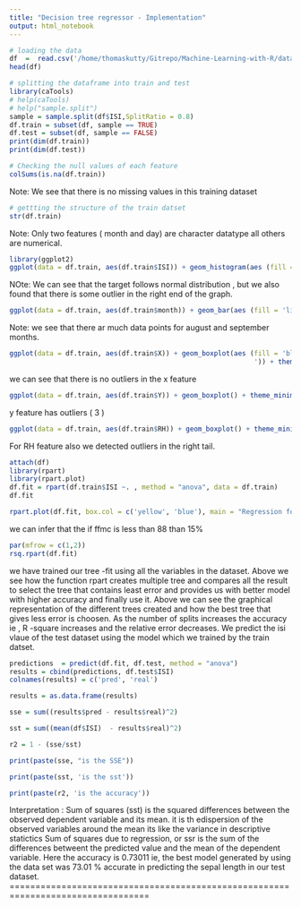 ```yaml
---
title: "Decision tree regressor - Implementation"
output: html_notebook
---
```

```r
# loading the data 
df  =  read.csv('/home/thomaskutty/Gitrepo/Machine-Learning-with-R/data_fold/forestfires.csv')
head(df)
```

```r
# splitting the dataframe into train and test 
library(caTools)
# help(caTools)
# help("sample.split")
sample = sample.split(df$ISI,SplitRatio = 0.8)
df.train = subset(df, sample == TRUE)
df.test = subset(df, sample == FALSE)
print(dim(df.train))
print(dim(df.test))
```

```r
# Checking the null values of each feature 
colSums(is.na(df.train))
```
Note: We see that there is no missing values in this training dataset 
```r
# gettting the structure of the train datset 
str(df.train)
```
Note: Only two features ( month and day) are character datatype all others are numerical.


```r
library(ggplot2)
ggplot(data = df.train, aes(df.train$ISI)) + geom_histogram(aes (fill = 'lightblue'))+ theme_minimal()
```
NOte: We can see that the target follows normal distribution , but we also found that there is some outlier in the right end of the graph. 

```r
ggplot(data = df.train, aes(df.train$month)) + geom_bar(aes (fill = 'lightblue'))+ theme_minimal()
```
Note: we see that there ar much data points for august and september months.

```r
ggplot(data = df.train, aes(df.train$X)) + geom_boxplot(aes (fill = 'blue
                                                             ')) + theme_minimal()
```
we can see that there is no outliers in the x feature 

```r
ggplot(data = df.train, aes(df.train$Y)) + geom_boxplot() + theme_minimal()
```
y feature has outliers ( 3 )
```r
ggplot(data = df.train, aes(df.train$RH)) + geom_boxplot() + theme_minimal()

```
For RH feature also we detected outliers in the right tail. 


```r
attach(df)
library(rpart)
library(rpart.plot)
df.fit = rpart(df.train$ISI ~. , method = "anova", data = df.train)
df.fit
```

```r
rpart.plot(df.fit, box.col = c('yellow', 'blue'), main = "Regression for ISI")
```
we can infer that the if ffmc is less than 88 than 15% 
```r
par(mfrow = c(1,2))
rsq.rpart(df.fit)
```
we have trained our tree -fit using all the variables in the dataset. Above we see how the function rpart creates multiple tree and compares all the result to select the tree that contains least error and provides us with better model with higher accuracy and finally use it. 
Above we can see the graphical representation of the different trees created and how the best tree that gives less error is choosen. 
As the number of splits increases the accuracy ie , R -square increases and the relative error decreases. 
We predict the isi vlaue of the test dataset using the model which we trained by the train datset. 

```r
predictions  = predict(df.fit, df.test, method = "anova")
results = cbind(predictions, df.test$ISI)
colnames(results) = c('pred', 'real')

results = as.data.frame(results)

sse = sum((results$pred - results$real)^2)

sst = sum((mean(df$ISI)  - results$real)^2)

r2 = 1 - (sse/sst)

print(paste(sse, "is the SSE"))
```
```r
print(paste(sst, 'is the sst'))
```
```r
print(paste(r2, 'is the accuracy'))
```

Interpretation : Sum of squares (sst) is the squared differences between the observed dependent variable and its mean. it is th edispersion of the observed variables around the mean its like the variance in descriptive statictics Sum of squares due to regression, or ssr is the sum of the differences betweent the predicted value and the mean of the dependent variable.
Here the accuracy is 0.73011 ie, the best model generated by using the data set was 73.01 % accurate in predicting the sepal length in our test dataset. 
=================================================================================